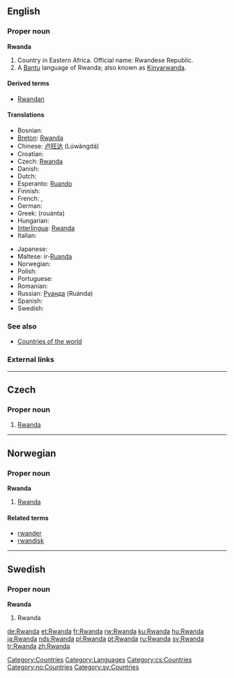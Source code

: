 ==English==

===Proper noun===
{{wikipedia}}
'''Rwanda'''

# Country in Eastern Africa. Official name: Rwandese Republic.
# A [[Bantu]] language of Rwanda; also known as [[Kinyarwanda]].

====Derived terms====
*[[Rwandan]]

====Translations====
{{top}}
*Bosnian: {{t-|bs|Ruanda|f}}
*[[Breton]]: [[Rwanda#Breton|Rwanda]]
*Chinese: [[卢旺达]] (Lúwàngdá)
*Croatian: {{t-|hr|Ruanda|f}}
* Czech: [[#Czech|Rwanda]] {{f}}
* Danish: {{t-|da|Rwanda}}
* Dutch: {{t-|nl|Rwanda}}
*Esperanto: [[Ruando]]
* Finnish: {{t+|fi|Ruanda}}
* French: {{t+|fr|Ruanda|m}}, {{t+|fr|Rwanda|m}}
* German: {{t+|de|Ruanda}}
*Greek: {{t|el|Ρουάντα|f|sc=Grek}} (rouánta)
* Hungarian: {{t+|hu|Ruanda}}
*[[Interlingua]]: [[Rwanda#Interlingua|Rwanda]]
* Italian: {{t-|it|Ruanda}}
{{mid}}
* Japanese: {{t+|ja|ルワンダ|tr=ruwanda|sc=Jpan}}
*Maltese: ir-[[Ruanda]]
* Norwegian: {{t-|no|Rwanda}}
* Polish: {{t-|pl|Ruanda}}
* Portuguese: {{t+|pt|Ruanda}}
* Romanian: {{t-|ro|Ruanda|f}}
*Russian: [[Руанда]] (Ruánda)
* Spanish: {{t+|es|Ruanda}}
* Swedish: {{t+|sv|Rwanda}}
{{bottom}}

===See also===
* [[Countries of the world]]

===External links===
{{ethnologue|code=kin}}

[[Category:Countries]]
[[Category:Languages]]

----

==Czech==

===Proper noun===
{{cs-proper noun|g=f}}

# [[#English|Rwanda]]

[[Category:cs:Countries]]
----
==Norwegian==

===Proper noun===
'''Rwanda'''

# [[#English|Rwanda]]

====Related terms====
*[[rwander]]
*[[rwandisk]]

[[Category:no:Countries]]

----

==Swedish==

===Proper noun===
'''Rwanda'''

# Rwanda

[[Category:sv:Countries]]

[[de:Rwanda]]
[[et:Rwanda]]
[[fr:Rwanda]]
[[rw:Rwanda]]
[[ku:Rwanda]]
[[hu:Rwanda]]
[[ja:Rwanda]]
[[nds:Rwanda]]
[[pl:Rwanda]]
[[pt:Rwanda]]
[[ru:Rwanda]]
[[sv:Rwanda]]
[[tr:Rwanda]]
[[zh:Rwanda]]